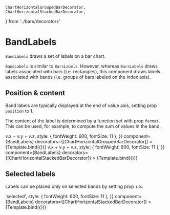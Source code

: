     ChartHorizontalGroupedBarDecorator,
    ChartHorizontalStackedBarDecorator,
} from '../bars/decorators'

# BandLabels

<Meta title="Addons/Band/Bands/BandLabels" />

`BandLabels` draws a set of labels on a bar chart.

<ArgsTable of={BandLabels} />

`BandLabels` is similar to `BarsLabels`. However, whereas `BarsLabels` draws labels associated with bars (i.e. rectangles), this component draws labels associated with bands (i.e. groups of bars labeled on the index axis).

## Position & content

Band labels are typically displayed at the end of value axis, setting prop `position` to 1.

The content of the label is determined by a function set with prop `format`.
This can be used, for example, to compute the sum of values in the band.

<Canvas>
    <Story
        name="on grouped bars"
        args={{
            position: 1,
            unit: 'relative',
            offset: [25, 0],
            format: v => v.x + v.y + v.z,
            style: { fontWeight: 600, fontSize: 11 },
        }}
        component={BandLabels}
        decorators={[ChartHorizontalGroupedBarDecorator]}
    >
        {Template.bind({})}
    </Story>
    <Story
        name="on stacked bars"
        args={{
            position: 1,
            unit: 'relative',
            offset: [25, 0],
            format: v => v.x + v.y + v.z,
            style: { fontWeight: 600, fontSize: 11 },
        }}
        component={BandLabels}
        decorators={[ChartHorizontalStackedBarDecorator]}
    >
        {Template.bind({})}
    </Story>
</Canvas>

## Selected labels

Labels can be placed only on selected bands by setting prop `ids`.

<Canvas>
    <Story
        name="selected labels"
        args={{
            ids: ['alpha'],
            position: 1,
            unit: 'relative',
            offset: [30, 0],
            format: v => 'selected',
            style: { fontWeight: 600, fontSize: 11 },
        }}
        component={BandLabels}
        decorators={[ChartHorizontalStackedBarDecorator]}
    >
        {Template.bind({})}
    </Story>
</Canvas>
